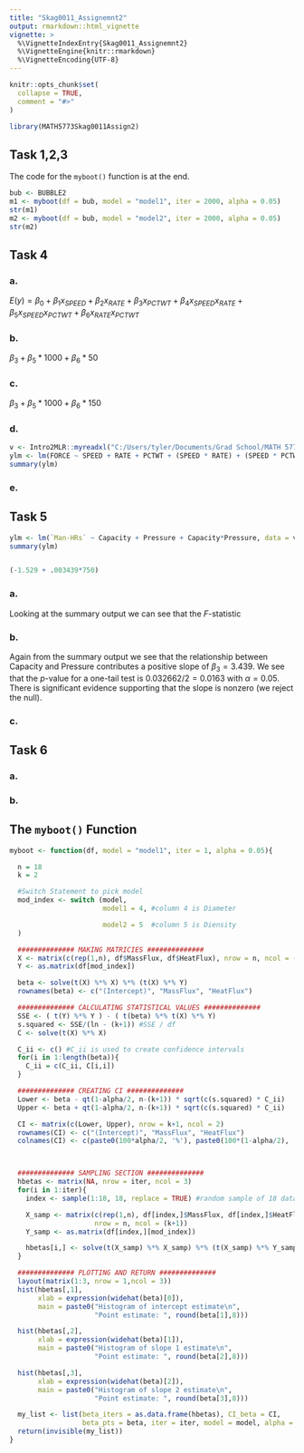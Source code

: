 ```yaml
---
title: "Skag0011_Assignemnt2"
output: rmarkdown::html_vignette
vignette: >
  %\VignetteIndexEntry{Skag0011_Assignemnt2}
  %\VignetteEngine{knitr::rmarkdown}
  %\VignetteEncoding{UTF-8}
---
```


```r
knitr::opts_chunk$set(
  collapse = TRUE,
  comment = "#>"
)
```

```r
library(MATH5773Skag0011Assign2)
```
## Task 1,2,3
The code for the `myboot()` function is at the end.

```r
bub <- BUBBLE2
m1 <- myboot(df = bub, model = "model1", iter = 2000, alpha = 0.05)
str(m1)
m2 <- myboot(df = bub, model = "model2", iter = 2000, alpha = 0.05)
str(m2)
```


## Task 4

### a.
  $E(y) = \beta_0 + \beta_1x_{SPEED} + \beta_2x_{RATE} + \beta_3x_{PCTWT} + \beta_4x_{SPEED}x_{RATE} + \beta_5x_{SPEED}x_{PCTWT}+ \beta_6x_{RATE}x_{PCTWT}$

### b.
  $\beta_3 + \beta_5*1000 + \beta_6*50$
 
### c.
  $\beta_3 + \beta_5*1000 + \beta_6*150$
 
### d. 
```r
v <- Intro2MLR::myreadxl("C:/Users/tyler/Documents/Grad School/MATH 5773/Data/Excel/")
ylm <- lm(FORCE ~ SPEED + RATE + PCTWT + (SPEED * RATE) + (SPEED * PCTWT) + (RATE * PCTWT), data = v$DRILLMETAL)
summary(ylm)
```
 
 
### e.

## Task 5
```r
ylm <- lm(`Man-HRs` ~ Capacity + Pressure + Capacity*Pressure, data = v$BOILERS )
summary(ylm)


(-1.529 + .003439*750)
```

### a.
 Looking at the summary output we can see that the $F$-statistic

### b.
  Again from the summary output we see that the relationship between Capacity and Pressure contributes a positive slope of $\beta_3 = 3.439$. We see that the $p$-value for a one-tail test is $0.032662/2 = 0.0163$ with $\alpha = 0.05$. There is significant evidence supporting that the slope is nonzero (we reject the null).
 
### c.


## Task 6

### a.

### b.

## The `myboot()` Function
```r
myboot <- function(df, model = "model1", iter = 1, alpha = 0.05){

  n = 18
  k = 2

  #Switch Statement to pick model
  mod_index <- switch (model,
                       model1 = 4, #column 4 is Diameter

                       model2 = 5  #column 5 is Diensity
  )

  ############## MAKING MATRICIES ##############
  X <- matrix(c(rep(1,n), df$MassFlux, df$HeatFlux), nrow = n, ncol = (k+1))
  Y <- as.matrix(df[mod_index])

  beta <- solve(t(X) %*% X) %*% (t(X) %*% Y)
  rownames(beta) <- c("(Intercept)", "MassFlux", "HeatFlux")

  ############## CALCULATING STATISTICAL VALUES ##############
  SSE <- ( t(Y) %*% Y ) - ( t(beta) %*% t(X) %*% Y)
  s.squared <- SSE/(ln - (k+1)) #SSE / df
  C <- solve(t(X) %*% X)

  C_ii <- c() #C_ii is used to create confidence intervals
  for(i in 1:length(beta)){
    C_ii = c(C_ii, C[i,i])
  }

  ############## CREATING CI ##############
  Lower <- beta - qt(1-alpha/2, n-(k+1)) * sqrt(c(s.squared) * C_ii)
  Upper <- beta + qt(1-alpha/2, n-(k+1)) * sqrt(c(s.squared) * C_ii)

  CI <- matrix(c(Lower, Upper), nrow = k+1, ncol = 2)
  rownames(CI) <- c("(Intercept)", "MassFlux", "HeatFlux")
  colnames(CI) <- c(paste0(100*alpha/2, '%'), paste0(100*(1-alpha/2), '%'))



  ############## SAMPLING SECTION ##############
  hbetas <- matrix(NA, nrow = iter, ncol = 3)
  for(i in 1:iter){
    index <- sample(1:18, 18, replace = TRUE) #random sample of 18 data pts

    X_samp <- matrix(c(rep(1,n), df[index,]$MassFlux, df[index,]$HeatFlux),
                     nrow = n, ncol = (k+1))
    Y_samp <- as.matrix(df[index,][mod_index])

    hbetas[i,] <- solve(t(X_samp) %*% X_samp) %*% (t(X_samp) %*% Y_samp)
  }

  ############## PLOTTING AND RETURN ##############
  layout(matrix(1:3, nrow = 1,ncol = 3))
  hist(hbetas[,1],
       xlab = expression(widehat(beta)[0]),
       main = paste0("Histogram of intercept estimate\n",
                     "Point estimate: ", round(beta[1],8)))

  hist(hbetas[,2],
       xlab = expression(widehat(beta)[1]),
       main = paste0("Histogram of slope 1 estimate\n",
                     "Point estimate: ", round(beta[2],8)))

  hist(hbetas[,3],
       xlab = expression(widehat(beta)[2]),
       main = paste0("Histogram of slope 2 estimate\n",
                     "Point estimate: ", round(beta[3],8)))

  my_list <- list(beta_iters = as.data.frame(hbetas), CI_beta = CI,
                  beta_pts = beta, iter = iter, model = model, alpha = alpha)
  return(invisible(my_list))
}
```
